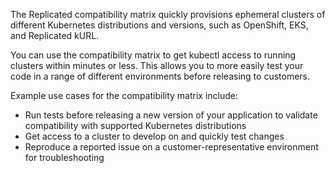 The Replicated compatibility matrix quickly provisions ephemeral clusters of different Kubernetes distributions and versions, such as OpenShift, EKS, and Replicated kURL.

You can use the compatibility matrix to get kubectl access to running clusters within minutes or less. This allows you to more easily test your code in a range of different environments before releasing to customers.

Example use cases for the compatibility matrix include:
* Run tests before releasing a new version of your application to validate compatibility with supported Kubernetes distributions
* Get access to a cluster to develop on and quickly test changes
* Reproduce a reported issue on a customer-representative environment for troubleshooting
